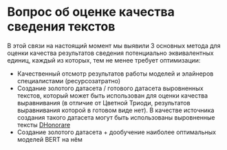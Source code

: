 # Вопрос об оценке качества сведения текстов {#sec-about_evluation}

В этой связи на настоящий момент мы выявили 3 основных метода для оценки качества результатов сведения потенциально эквивалентных единиц, каждый из которых, тем не менее требует оптимизации:

- Качественный отсмотр результатов работы моделей и элайнеров специалистами (ресурсозатратно)
- Создание золотого датасета / готового датасета выровненных текстов, который может быть использован для оценки качества выравнивания (в отличие от Цветной Триоди, результатов выравнивания которой в готовом виде нет). В качестве источника создания такого датасета могут быть использованы выровненные тексты [DHonorare](https://dhonorare.ru/texts/trebnik/molitvy-v-pervyy-den-posle-rozhdeniya-mladentsa)
- Создание золотого датасета + дообучение наиболее оптимальных моделей BERT на нём